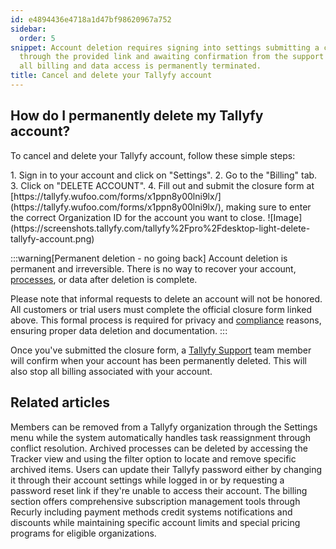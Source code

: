 ```yaml
---
id: e4894436e4718a1d47bf98620967a752
sidebar:
  order: 5
snippet: Account deletion requires signing into settings submitting a closure form
  through the provided link and awaiting confirmation from the support team before
  all billing and data access is permanently terminated.
title: Cancel and delete your Tallyfy account
---
```



## How do I permanently delete my Tallyfy account?

To cancel and delete your Tallyfy account, follow these simple steps:

<Steps>
1. Sign in to your account and click on "Settings".
2. Go to the "Billing" tab.
3. Click on "DELETE ACCOUNT".
4. Fill out and submit the closure form at [https://tallyfy.wufoo.com/forms/x1ppn8y00lni9lx/](https://tallyfy.wufoo.com/forms/x1ppn8y00lni9lx/), making sure to enter the correct Organization ID for the account you want to close.
   ![Image](https://screenshots.tallyfy.com/tallyfy%2Fpro%2Fdesktop-light-delete-tallyfy-account.png)
</Steps>

:::warning[Permanent deletion - no going back]
Account deletion is permanent and irreversible. There is no way to recover your account, [processes](/products/pro/tracking-and-tasks/processes/), or data after deletion is complete. 

Please note that informal requests to delete an account will not be honored. All customers or trial users must complete the official closure form linked above. This formal process is required for privacy and [compliance](/products/pro/compliance/) reasons, ensuring proper data deletion and documentation.
:::

Once you've submitted the closure form, a [Tallyfy Support](/products/pro/miscellaneous/support/how-can-i-contact-tallyfys-support-team/) team member will confirm when your account has been permanently deleted. This will also stop all billing associated with your account.


## Related articles
<CardGrid>
<LinkTitleCard header="<b>Org Settings > Remove a member</b>" href="/products/pro/settings/org-settings/how-can-i-remove-a-member-from-my-tallyfy-organization/" > Members can be removed from a Tallyfy organization through the Settings menu while the system automatically handles task reassignment through conflict resolution. </LinkTitleCard>
<LinkTitleCard header="<b>Edit Processes > Delete a process</b>" href="/products/pro/tracking-and-tasks/processes/edit-processes/how-can-i-delete-a-process-in-tallyfy/" > Archived processes can be deleted by accessing the Tracker view and using the filter option to locate and remove specific archived items. </LinkTitleCard>
<LinkTitleCard header="<b>Personal Settings > Change or reset your password</b>" href="/products/pro/settings/personal-settings/how-can-i-change-or-reset-my-tallyfy-password/" > Users can update their Tallyfy password either by changing it through their account settings while logged in or by requesting a password reset link if they're unable to access their account. </LinkTitleCard>
<LinkTitleCard header="<b>Settings > Billing</b>" href="/products/pro/settings/billing/" > The billing section offers comprehensive subscription management tools through Recurly including payment methods credit systems notifications and discounts while maintaining specific account limits and special pricing programs for eligible organizations. </LinkTitleCard>
</CardGrid>